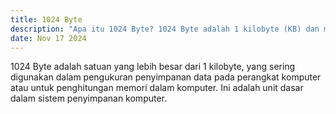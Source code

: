 ---
title: 1024 Byte  
description: "Apa itu 1024 Byte? 1024 Byte adalah 1 kilobyte (KB) dan merupakan unit yang lebih besar dari byte."  
date: Nov 17 2024  
---  
1024 Byte adalah satuan yang lebih besar dari 1 kilobyte, yang sering digunakan dalam pengukuran penyimpanan data pada perangkat komputer atau untuk penghitungan memori dalam komputer. Ini adalah unit dasar dalam sistem penyimpanan komputer.
